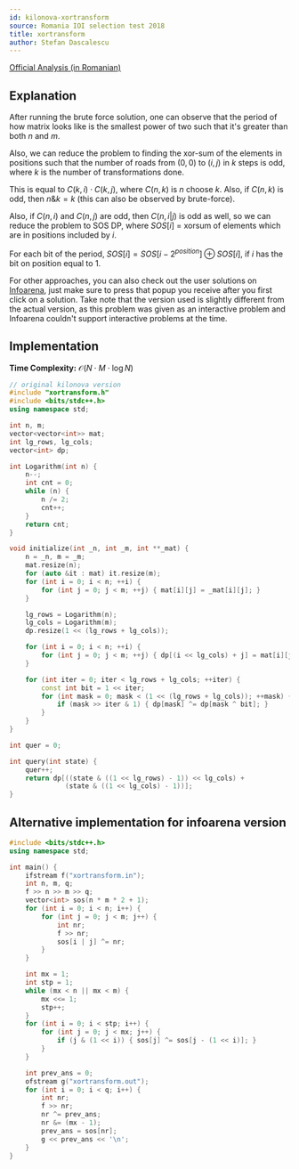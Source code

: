 ```yaml
---
id: kilonova-xortransform
source: Romania IOI selection test 2018
title: xortransform
author: Stefan Dascalescu
---
```


[Official Analysis (in Romanian)](https://github.com/roalgo-discord/Romanian-Olympiad-Solutions/blob/main/Baraj%20%2B%20Lot%20Seniori%20(IOI%20team%20selection%20tests)/2018/Lot%202/descriere_xortransform.pdf)

## Explanation

After running the brute force solution, one can observe that the period of how matrix looks like is the smallest power of two such that it's greater than both $n$ and $m$.

Also, we can reduce the problem to finding the xor-sum of the elements in positions such that the number of roads from $(0, 0)$ to $(i, j)$ in $k$ steps is odd, where $k$ is the number of transformations done.

This is equal to $C(k, i) \cdot C(k, j)$, where $C(n, k)$ is $n$ choose $k$. Also, if $C(n, k)$ is odd, then $n \& k = k$ (this can also be observed by brute-force).

Also, if $C(n, i)$ and $C(n, j)$ are odd, then $C(n, i|j)$ is odd as well, so we can reduce the problem to SOS DP, where $SOS[i]$ = xorsum of elements which are in positions included by $i$.

For each bit of the period, $SOS[i] = SOS[i - 2^{position}] \oplus SOS[i]$, if $i$ has the bit on position equal to $1$.

For other approaches, you can also check out the user solutions on [Infoarena](https://infoarena.ro/monitor?task=xortransform), just make sure to press that popup you receive after you first click on a solution. Take note that the version used is slightly different from the actual version, as this problem was given as an interactive problem and Infoarena couldn't support interactive problems at the time.

## Implementation

**Time Complexity:** $\mathcal{O}(N \cdot M \cdot \log N)$

<LanguageSection>
<CPPSection>

```cpp
// original kilonova version
#include "xortransform.h"
#include <bits/stdc++.h>
using namespace std;

int n, m;
vector<vector<int>> mat;
int lg_rows, lg_cols;
vector<int> dp;

int Logarithm(int n) {
	n--;
	int cnt = 0;
	while (n) {
		n /= 2;
		cnt++;
	}
	return cnt;
}

void initialize(int _n, int _m, int **_mat) {
	n = _n, m = _m;
	mat.resize(n);
	for (auto &it : mat) it.resize(m);
	for (int i = 0; i < n; ++i) {
		for (int j = 0; j < m; ++j) { mat[i][j] = _mat[i][j]; }
	}

	lg_rows = Logarithm(n);
	lg_cols = Logarithm(m);
	dp.resize(1 << (lg_rows + lg_cols));

	for (int i = 0; i < n; ++i) {
		for (int j = 0; j < m; ++j) { dp[(i << lg_cols) + j] = mat[i][j]; }
	}

	for (int iter = 0; iter < lg_rows + lg_cols; ++iter) {
		const int bit = 1 << iter;
		for (int mask = 0; mask < (1 << (lg_rows + lg_cols)); ++mask) {
			if (mask >> iter & 1) { dp[mask] ^= dp[mask ^ bit]; }
		}
	}
}

int quer = 0;

int query(int state) {
	quer++;
	return dp[((state & ((1 << lg_rows) - 1)) << lg_cols) +
	          (state & ((1 << lg_cols) - 1))];
}
```

</CPPSection>
</LanguageSection>

## Alternative implementation for infoarena version

<LanguageSection>
<CPPSection>

```cpp
#include <bits/stdc++.h>
using namespace std;

int main() {
	ifstream f("xortransform.in");
	int n, m, q;
	f >> n >> m >> q;
	vector<int> sos(n * m * 2 + 1);
	for (int i = 0; i < n; i++) {
		for (int j = 0; j < m; j++) {
			int nr;
			f >> nr;
			sos[i | j] ^= nr;
		}
	}

	int mx = 1;
	int stp = 1;
	while (mx < n || mx < m) {
		mx <<= 1;
		stp++;
	}
	for (int i = 0; i < stp; i++) {
		for (int j = 0; j < mx; j++) {
			if (j & (1 << i)) { sos[j] ^= sos[j - (1 << i)]; }
		}
	}

	int prev_ans = 0;
	ofstream g("xortransform.out");
	for (int i = 0; i < q; i++) {
		int nr;
		f >> nr;
		nr ^= prev_ans;
		nr &= (mx - 1);
		prev_ans = sos[nr];
		g << prev_ans << '\n';
	}
}
```

</CPPSection>
</LanguageSection>
